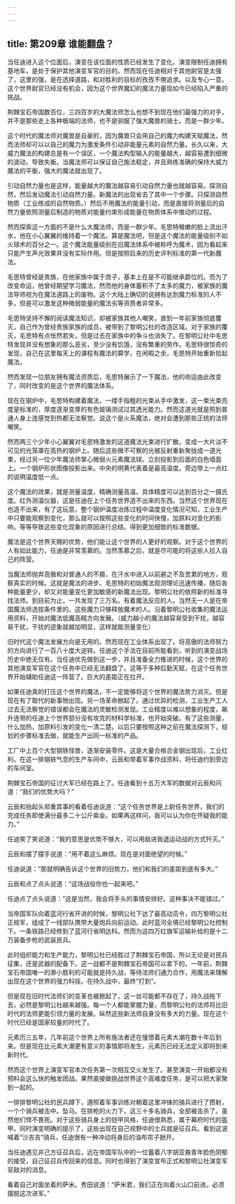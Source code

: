 ```yaml
---
---
---
```

title: 第209章 谁能翻盘？
---



当任迪进入这个位面后，演变在该位面的性质已经发生了变化。演变限制任迪拥有基地车，是处于保护其他演变军官的目的。然而现在任迪相对于其他尉官是太强了，这里的强，是在选择道路，和对胜利的目标的孜孜不倦追求。以及专心一意。这个世界尉官已经没有机会，因为这个世界魔幻的魔法力量现如今已经陷入严重的挑战。

荆棘宝石帝国数百位，三四百岁的大魔法师怎么也想不到现在他们最强力的对手，并不是那些走上各种极端的法师，也不是驯服了强大魔兽的骑士。而是一群少年。

这个时代的魔法师对魔兽是自豪的，因为魔兽只会用自己的魔力构建天赋魔法，然而法师却可以以自己的魔力为激发条件引动非能量元素的自然力量。长久以来，大威力魔法的构建总是有一个误区，一个魔法构型输入的能量越大，越容易遭到细微的波动，导致失衡。当魔法师可以保证自己施法稳定，并且熟练准确的保持大威力魔法的平衡，强大的魔法就出现了。

引动自然力量也是这样，能量越大的魔法越容易引动自然力量也就越容易。探测自然，然后发动魔法引动自然力量。新魔法的出现省去了其中一个步骤。只探测自然物质（工业练成的自然物质。）然后不用魔法的能量引动，而是直接将测量后的自然力量依照测量后制造的物质对能量约束形成能量在物质体系中推动的过程。

然而探索这一方面的不是什么大魔法师，而是一群少年。毛思特稚嫩的脸上流出汗水，他在小心翼翼的维持着一个魔法。算是魔法吧，但是这个魔法的能量级别不如火球术的百分之一。这个魔法能量级别在旧魔法体系中被称呼为魔术，因为看起来只能产生声光效果并没有实际作用。但是按照后来的历史评判标准的第一代新魔法。

毛思特曾经是贵族，在他家族中属于庶子，基本上在是不可能继承爵位的。而为了改变命运，他曾经期望学习魔法，然而他的身体蓄积不了太多的魔力，被家族的魔法导师视为在魔法道路上的废物。这个大陆上确切的说拥有达到魔力标准的人不多，但是可以激发这种微弱能量的魔法劣等资质者非常多。

毛思特坚持不懈的阅读魔法知识，却被家族其他人嘲笑，直到一年前家族彻底覆灭，自己作为曾经贵族家族的成员，被带到了黎明公社的改造区域。对于家族的覆灭，毛思特有点怅然若失，但是过去在家族中的争斗也消失了。在黎明公社中毛思特发现并没有想象的那么恶劣，至少没有饥饿，没有繁重的劳作。毛思特很惊奇的发现，自己在这里每天上的课程有魔法的算学，在闲暇之余，毛思特开始重新拾起魔法。

然而发现一位朋友拥有魔法资质后，毛思特展示了一下魔法，他的命运由此改变了，同时改变的是这个世界的魔法体系。

现在在钢炉中，毛思特构建着魔法，一缕手指粗的光束从手中激发，这一束光束亮度是标准的，厚度逐渐变厚的有色玻璃测试过其透光能力。然而这道光就是照到普通人身上连感觉到热都无法察觉。说这个是火系魔法，绝对会遭到那些正统的法师嘲笑。

然而两三个少年小心翼翼对毛思特激发的这道魔法光束进行扩散。变成一大片淡不可见的光笼罩在高热的钢炉上。随后这些微不可察的光被反射重新聚拢成一道光束，经过另一位少年魔法师掌心微弱火元素魔法球。立刻投影到后面的白色墙面上。一个钢炉形状图像投影出来。中央的明黄代表着是最高温度。旁边带上一点红的说明温度低一点。

这个魔法的效果，就是测量温度，精确测量高温。具体精度可以达到百分之一摄氏度。红外测温仪器，这是任迪在上个任务世界造不出来的东西。当然这个世界现在也造不出来，有了这玩意，整个钢炉温度冶炼过程中温度变化情况可知，工业生产中只要能观察到变化，那么就可以按照这些变化的时间快慢，加原料对变化的影响。等等导致这些变化现象的原因进行总结。得到更加细致的标准数据。

魔法是这个世界天赐的优势，他们能让这个世界的人更好的观察。对于这个世界的人有如此能力，任迪是非常羡慕的。当然羡慕之后，就是尽可能的将这些人拉入自己的阵营。

当魔法师抛弃高傲和对普通人的不屑，在汗水中进入以前避之不及苦累的地方，观察真实的时候。这就是魔法的进步。毛思特的初始魔法观测理论迅速传播，随后各种能量更少，却又对能量变化更加敏感的新魔法出现。黎明公社的依照新的标准寻找法师。到目前为止，一共发现了三万名。有着魔法反应的人。当然无一人是在帝国魔法师选拔条件里的。这些魔力只够释放魔术的人。沿着黎明公社收集的魔法运用资料，开始对魔法低魔高精方向发展。（威力越小的魔法越容易受到干扰，越容易干扰，干扰的迹象就越加明显，这样就能测量变化）

旧时代这个魔法发展方向是无用的。然而现在工业体系出现了。将高傲的法师努力的方向进行了一百八十度大逆转。任迪这个手法在目前所能看到，听到的演变战场历史中绝无仅有。当任迪优先做到这一步，并且准备全力推进的时候，这个世界的其他演变军官在这个任务中已经无法翻盘了。这等于多种后勤天赋，在这个任务世界开始辅助任迪这一阵营了。巨大的差距正在拉开。

如果任迪真的打压这个世界的魔法，不一定能够将这个世界的魔法势力消灭。但是现在有了取代的新事物出现。另一场革命掀起了。通过优异的检测，工业生产工人过去无法察觉的错误都会在魔法的灵敏检测发现。工业精度以难以想象的程度，飙升连带的任迪上个世界部分没有攻克的材料学标准，也开始突破。有了这些测量，什么加热，加原料引发的变化一清二楚。以后只要按照这种之前在魔法探测下，规划的步骤标准去做，就能生产出同一标准的产品。

工厂中上百个大型钢铁怪兽，逐渐安装零件。这是大量合格合金钢出现后，工业红利。在这一排钢铁气息的生产车间中，云辰和带着军事作战资料，将任迪约到旁边的车间室。

荆棘宝石帝国的征讨大军已经在路上了。任迪看到十五万大军的数据对云辰和问道：“我们的优势大吗？”

云辰和抬起头郑重其事的看着任迪说道：“这个任务世界是上尉任务世界，我们的完成任务即使满分最多二十公斤紫金。如果再这样问，我可以认为你在怀疑我的能力。”

任迪笑了笑说道：“我的意思是优势不够大，可以用敌进我退运动战的方式歼灭。”

云辰和摆了摆手说道：“用不着这么麻烦。现在是对面绝望的时候。”

任迪说道：“那就明确告诉这个世界的旧势力，他们和我们的差距到底有多大。”

云辰和点了点头说道：“这场战役你也一起来吧。”

任迪点了点头说道：“这是当然，我会将手头的事情安排好。这种事决不能错过。”

当帝国军队向着蓝河行省开进的时候，黎明公社下达了最高动员令，四万黎明公社正规军，组成了一线部队携带大量炮兵向前运动。此时蓝河全境已经黎明公社控制下。一条铁路已经修到了蓝河行省明达科。然而为这四万红旗军运输补给的是十二万装备步枪的武装民兵。

此时组织能力和生产能力，黎明公社已经胜过了荆棘宝石帝国，所以无论是对民兵征集，还是武器的配备下。这一战都不是荆棘宝石帝国可以拿下的。一年前，荆棘宝石帝国唯一的渺小胜利的可能就是持久战，等待法师们通力合作，用魔法来理解出现在这个世界的强力科技。在持久战中，最终“打到”。

但是现在旧时代法师们的变革也被掀起了，这一丝可能都不存在了，持久战拖下去，必然是黎明公社越来越强。每一个人都能掌握力量，而黎明公社的法师将比旧时代的法师更能引领力量的发展。纵然这些新法师自身没有多大的力量。现在这个时代已经是国家较量的时代了。

元素历三五年，几年前这个世界上所有施法者还在憧憬着元素大潮在数十年后到来。但是现在比元素大潮更有意义的事情即将发生，元素历已经无法定义即将到来新时代。

然而这个世界上演变军官本次任务第一次相互交火发生了。甚至演变一开始都没有预料会这么快的触发团战。果然直接做挑战世界这个高难度任务，是可以把大家聚到一起的。

一排排黎明公社的民兵蹲下，遵照着军事训练对朝着这里冲锋的骑兵进行了攒射，一个个骑兵被击中。坠马。在排枪的火力下，这三十多名骑兵，全部被击杀了。虽然他们悍不畏死。对于这些骑兵身上的铠甲风格，任迪很熟悉，属于幕府时代的盔甲。同时演变明确的提示了，这些出现在自己视野中的士兵就是征召兵。看到这波喊着“沙吉吉”骑兵，任迪很有一种冲动将身后的油布帘子掀开。

当任迪遇见非己方征召兵后，远在帝国军队中的一位蓄着八字胡亚裔青年脸色阴郁的接受，自己征召兵传回来的信息。同时也得到了演变宣布正式和黎明公社演变军官敌对的消息。

看着自己对面坐着的萨米。秀田说道：“萨米君，我们正在向着火山口前进。必须摆脱这次进军。”